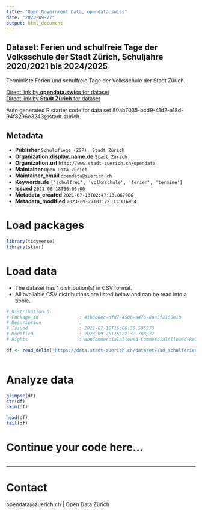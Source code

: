 ```yaml
---
title: "Open Government Data, opendata.swiss"
date: "2023-09-27"
output: html_document
---
```


## Dataset: Ferien und schulfreie Tage der Volksschule der Stadt Zürich, Schuljahre 2020/2021 bis 2024/2025

Terminliste Ferien und schulfreie Tage der Volksschule der Stadt Zürich.

[Direct link by **opendata.swiss** for dataset](https://opendata.swiss/de/dataset/ferien-und-schulfreie-tage-der-volksschule-der-stadt-zurich-schuljahre-2020-2021-bis-2024-2025)<br>
[Direct link by **Stadt Zürich** for dataset](https://data.stadt-zuerich.ch/dataset/ssd_schulferien)

Auto generated R starter code for data set 80ab7035-bcd9-41d2-a18d-94f8296e3243@stadt-zurich.

## Metadata

- **Publisher** `Schulpflege (ZSP), Stadt Zürich`
- **Organization.display_name.de** `Stadt Zürich`
- **Organization.url** `http://www.stadt-zuerich.ch/opendata`
- **Maintainer** `Open Data Zürich`
- **Maintainer_email** `opendata@zuerich.ch`
- **Keywords.de** `['schulfrei', 'volksschule', 'ferien', 'termine']`
- **Issued** `2021-06-18T00:00:00`
- **Metadata_created** `2021-07-13T02:47:13.867986`
- **Metadata_modified** `2023-09-27T01:22:33.116954`


# Load packages

```r

library(tidyverse)
library(skimr)

```

# Load data

-   The dataset has 1 distribution(s) in CSV format.
-   All available CSV distributions are listed below and can be read into a tibble.

```r

# Distribution 0
# Package_id               : 41b6b0ec-dfd7-4506-a476-8aa5f2160e1b
# Description              : 
# Issued                   : 2021-07-12T16:06:35.585273
# Modified                 : 2023-09-26T15:22:32.708277
# Rights                   : NonCommercialAllowed-CommercialAllowed-ReferenceNotRequired

df <- read_delim('https://data.stadt-zuerich.ch/dataset/ssd_schulferien/download/schulferien.csv')



```

# Analyze data

```r

glimpse(df)
str(df)
skim(df)

head(df)
tail(df)

```

# Continue your code here...

```r

```

------------------------------------------------------------------------

# Contact

opendata@zuerich.ch | Open Data Zürich
